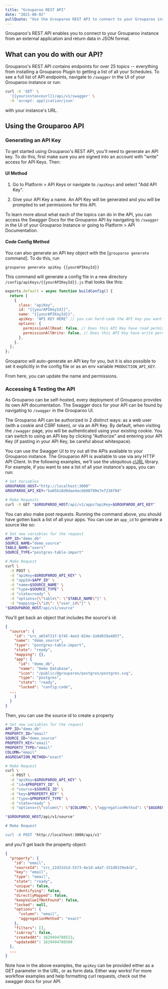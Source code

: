 ```yaml
---
title: "Grouparoo REST API"
date: "2021-08-02"
pullQuote: "Use the Grouparoo REST API to connect to your Grouparoo instance from an external application."
---
```


Grouparoo's REST API enables you to connect to your Grouparoo instance from an external application and return data in JSON format.

## What can you do with our API?

Grouparoo's REST API contains endpoints for over 25 topics -- everything from installing a Grouparoo Plugin to getting a list of all your Schedules. To see a full list of API endpoints, navigate to `/swagger` in the UI of your Grouparoo instance or run:

```bash
curl -X 'GET' \
  '{{yourinstanceurl}}/api/v1/swagger' \
  -H 'accept: application/json'
```

with your instance's URL.

## Using the Grouparoo API

### Generating an API Key

To get started using Grouparoo's REST API, you'll need to generate an API key. To do this, first make sure you are signed into an account with "write" access for API Keys. Then:

#### UI Method

1. Go to Platform > API Keys or navigate to `/apiKeys` and select "Add API Key".

2. Give your API Key a name. An API Key will be generated and you will be prompted to set permissions for this API.

<ImageInBrowserFrame
  centered
  source="Generate an API Key"
  alt="Generate an API Key"
  src="/images/docs/support/rest-api/apikeyconfig.png"
  width={820}
  height={502}
/>

To learn more about what each of the topics can do in the API, you can access the Swagger Docs for the Grouparoo API by navigating to `/swagger` in the UI of your Grouparoo Instance or going to Platform > API Documentation.

#### Code Config Method

You can also generate an API key object with the [`grouparoo generate` command]. To do this, run

```
grouparoo generate apiKey {{yourAPIKeyId}}
```

This command will generate a config file in a new directory `/config/apiKeys/{{yourAPIKeyId}}.js` that looks like this:

```js
exports.default = async function buildConfig() {
  return [
    {
      class: "apiKey",
      id: "{{yourAPIKeyId}}",
      name: "{{yourAPIKeyId}}",
      apiKey: "API KEY HERE" // you can hard-code the API key you want to use, or source it from `process.env.PRODUCTION_API_KEY`
      options: {
        permissionAllRead: false, // Does this API Key have read permission to all topics?
        permissionAllWrite: false, // Does this API Key have write permission to all topics?
      },
    },
  ];
};
```

Grouparoo will auto-generate an API key for you, but it is also possible to set it explicitly in the config file or as an env variable `PRODUCTION_API_KEY`.

From here, you can update the name and permissions.

### Accessing & Testing the API

As Grouparoo can be self-hosted, every deployment of Grouparoo provides its own API documentation.
The Swagger docs for your API can be found by navigating to `/swagger` in the Grouparoo UI.

<ImageInBrowserFrame
  centered
  source="Generate an API Key"
  alt="Generate an API Key"
  src="/images/docs/support/rest-api/swaggerdocs.png"
  width={820}
  height={530}
/>

The Grouparoo API can be authorized in 2 distinct ways: as a web user (with a cookie and CSRF token), or via an API Key. By default, when visiting the `/swagger` page, you will be authenticated using your existing cookie. You can switch to using an API key by clicking "Authorize" and entering your API Key (if pasting in your API Key, be careful about whitespace).

<ImageInBrowserFrame
  centered
  source="Generate an API Key"
  alt="Generate an API Key"
  src="/images/docs/support/rest-api/auths.png"
  width={820}
  height={521}
/>

You can use the Swagger UI to try out all the APIs available to your Grouparoo instance.  The Grouparoo API is  available to use via any HTTP API Client.  In the following examples, we'll use the ubiquitous [cURL](https://curl.se/) library. 
For example, if you want to see a list of all your instance's apps, you can run:

```bash
# Set Variables
GROUPAROO_HOST="http://localhost:3000"
GROUPAROO_API_KEY="ba05b18d9dae4acbb08799e7ef238f0d"

# Make Requests
curl -X GET "$GROUPAROO_HOST/api/v1/apps?apiKey=$GROUPAROO_API_KEY"
```

You can also make post requests. Running the command above, you should have gotten back a list of all your apps. You can use an `app_id` to generate a source like so:

```bash
# Set new variables for the request
APP_ID="demo_db"
SOURCE_NAME="demo_source"
TABLE_NAME="users"
SOURCE_TYPE="postgres-table-import"

# Make Request
curl \
  -X POST \
  -d "apiKey=$GROUPAROO_API_KEY" \
  -d "appId=$APP_ID" \
  -d "name=$SOURCE_NAME" \
  -d "type=$SOURCE_TYPE" \
  -d "state=ready" \
  -d "options={\"table\": \"$TABLE_NAME\"}" \
  -d "mapping={\"id\": \"user_id\"}" \
"$GROUPAROO_HOST/api/v1/source"
```

You'll get back an object that includes the source's id:

```json
{
  "source": {
    "id": "src_a654f21f-b745-4ee3-824e-3a9d039a405f",
    "name": "demo_source",
    "type": "postgres-table-import",
    "state": "ready",
    "mapping": {},
    "app": {
      "id": "demo_db",
      "name": "Demo Database",
      "icon": "/public/@grouparoo/postgres/postgres.svg",
      "type": "postgres",
      "state": "ready",
      "locked": "config:code",
  ...
    }
  }
}
```

Then, you can use the source id to create a property

```bash
# Set new variables for the request
APP_ID="demo_db"
PROPERTY_ID="email"
SOURCE_ID="demo_source"
PROPERTY_KEY="email"
PROPERTY_TYPE="email"
COLUMN="email"
AGGREGATION_METHOD="exact"

# Make Request
curl \
  -X POST \
  -d "apiKey=$GROUPAROO_API_KEY" \
  -d "id=$PROPERTY_ID" \
  -d "source=$SOURCE_ID" \
  -d "key=$PROPERTY_KEY" \
  -d "type=$PROPERTY_TYPE" \
  -d "state=ready" \
  -d "options={\"column\": \"$COLUMN\", \"aggregationMethod": \"$AGGREGATION_METHOD\"}" \

"$GROUPAROO_HOST/api/v1/source"

# Make Request

curl -X POST "http://localhost:3000/api/v1"

```

and you'll get back the property object:

```json
{
  "property": {
    "id": "email",
    "sourceId": "src_22d32d1d-5573-4e1d-a4a7-151d8329e4cb",
    "key": "email",
    "type": "email",
    "state": "ready",
    "unique": false,
    "identifying": false,
    "directlyMapped": false,
    "keepValueIfNotFound": false,
    "locked": null,
    "options": {
      "column": "email",
      "aggregationMethod": "exact"
    },
    "filters": [],
    "isArray": false,
    "createdAt": 1629494788513,
    "updatedAt": 1629494788588
  },
  ...
}
```
Note how in the above examples, the `apiKey` can be provided either as a GET parameter in the URL, or as form data.  Either way works! 
For more workflow examples and help formatting curl requests, check out the swagger docs for your API.
